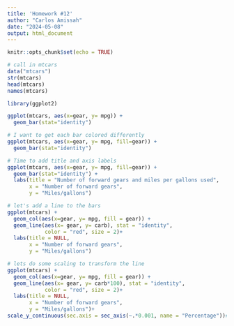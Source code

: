 ```yaml
---
title: 'Homework #12'
author: "Carlos Amissah"
date: "2024-05-08"
output: html_document
---
```


```r
knitr::opts_chunk$set(echo = TRUE)
```
```r
# call in mtcars
data("mtcars")
str(mtcars)
head(mtcars)
names(mtcars)

library(ggplot2)

ggplot(mtcars, aes(x=gear, y= mpg)) +
  geom_bar(stat="identity")

# I want to get each bar colored differently
ggplot(mtcars, aes(x=gear, y= mpg, fill=gear)) +
  geom_bar(stat="identity")

# Time to add title and axis labels 
ggplot(mtcars, aes(x=gear, y= mpg, fill=gear)) +
  geom_bar(stat="identity") +
  labs(title = "Number of forward gears and miles per gallons used",
       x = "Number of forward gears",
       y = "Miles/gallons")

# let's add a line to the bars
ggplot(mtcars) +
  geom_col(aes(x=gear, y= mpg, fill = gear)) +
  geom_line(aes(x= gear, y= carb), stat = "identity",
            color = "red", size = 2)+
  labs(title = NULL,
       x = "Number of forward gears",
       y = "Miles/gallons")

# lets do some scaling to transform the line
ggplot(mtcars) +
  geom_col(aes(x=gear, y= mpg, fill = gear)) +
  geom_line(aes(x= gear, y= carb*100), stat = "identity",
            color = "red", size = 2)+
  labs(title = NULL,
       x = "Number of forward gears",
       y = "Miles/gallons")+
scale_y_continuous(sec.axis = sec_axis(~.*0.001, name = "Percentage"))# use y-continuous since we are dealing with a secondary y-axis
```